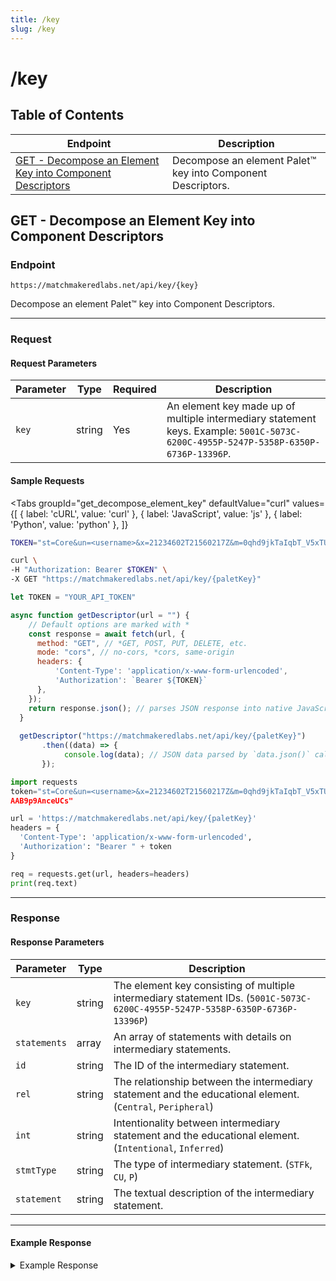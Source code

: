 ```yaml
---
title: /key
slug: /key
---
```



# /key

## Table of Contents

| Endpoint | Description |
|----------|-------------|
| [GET - Decompose an Element Key into Component Descriptors](#get---decompose-an-element-key-into-component-descriptors) | Decompose an element Palet™ key into Component Descriptors. | 

## GET - Decompose an Element Key into Component Descriptors

### Endpoint
```
https://matchmakeredlabs.net/api/key/{key}
```

Decompose an element Palet™ key into Component Descriptors.

---

### Request

#### Request Parameters

| Parameter | Type   | Required | Description |
|-----------|--------|----------|-------------|
| `key`     | string | Yes      | An element key made up of multiple intermediary statement keys. Example: `5001C-5073C-6200C-4955P-5247P-5358P-6350P-6736P-13396P`. |

#### Sample Requests

<Tabs
  groupId="get_decompose_element_key"
  defaultValue="curl"
  values={[
    { label: 'cURL', value: 'curl' },
    { label: 'JavaScript', value: 'js' },
    { label: 'Python', value: 'python' },
  ]}
>

<TabItem value="curl">

```bash
TOKEN="st=Core&un=<username>&x=21234602T21560217Z&m=0qhd9jkTaIqbT_V5xTUmQ4HJhMpd3h5AAB9p9AnceUCs"

curl \
-H "Authorization: Bearer $TOKEN" \
-X GET "https://matchmakeredlabs.net/api/key/{paletKey}"
```

</TabItem>

<TabItem value="js">

```js
let TOKEN = "YOUR_API_TOKEN"

async function getDescriptor(url = "") {
    // Default options are marked with *
    const response = await fetch(url, {
      method: "GET", // *GET, POST, PUT, DELETE, etc.
      mode: "cors", // no-cors, *cors, same-origin
      headers: {
          'Content-Type': 'application/x-www-form-urlencoded',
          'Authorization': `Bearer ${TOKEN}`
      },
    });
    return response.json(); // parses JSON response into native JavaScript objects
  }
  
  getDescriptor("https://matchmakeredlabs.net/api/key/{paletKey}")
       .then((data) => {
            console.log(data); // JSON data parsed by `data.json()` call
       });
```

</TabItem>

<TabItem value="python">

```python
import requests
token="st=Core&un=<username>&x=21234602T21560217Z&m=0qhd9jkTaIqbT_V5xTUmQ4HJhMpd3h5
AAB9p9AnceUCs"

url = 'https://matchmakeredlabs.net/api/key/{paletKey}'
headers = {
  'Content-Type': 'application/x-www-form-urlencoded',
  'Authorization': "Bearer " + token
}

req = requests.get(url, headers=headers)
print(req.text)
```

</TabItem>
</Tabs>

---

### Response

#### Response Parameters

| Parameter     | Type   | Description |
|--------------|--------|-------------|
| `key`        | string | The element key consisting of multiple intermediary statement IDs. (`5001C-5073C-6200C-4955P-5247P-5358P-6350P-6736P-13396P`)|
| `statements` | array  | An array of statements with details on intermediary statements. |
| `id`       | string | The ID of the intermediary statement. |
| `rel`      | string | The relationship between the intermediary statement and the educational element. (`Central`, `Peripheral`) |
| `int`      | string | Intentionality between intermediary statement and the educational element. (`Intentional`, `Inferred`) |
| `stmtType` | string | The type of intermediary statement. (`STFk`, `CU`, `P`) |
| `statement`| string | The textual description of the intermediary statement. |

---

#### Example Response

<details>
<summary>Example Response</summary>

```json
{
  "key": "5001C-5073C-6200C-4955P-5247P-5358P-6350P-6736P-13396P",
  "statements": [
    {
      "id": "5001",
      "rel": "Central",
      "int": "Intentional",
      "stmtType": "STFk",
      "statement": "Transforming functions among various representations: words, algebraic formulas, graphs, and input-output tables."
    },
    {
      "id": "5073",
      "rel": "Central",
      "int": "Intentional",
      "stmtType": "P",
      "statement": "Exploring rates of change."
    },
    {
      "id": "6200",
      "rel": "Central",
      "int": "Intentional",
      "stmtType": "CU",
      "statement": "A linear function has a constant rate of change."
    }
    {
      "id": "5247",
      "rel": "Peripheral",
      "int": "Intentional",
      "stmtType": "STFk",
      "statement": "Computers and graphing calculators can be used to graph linear functions."
    },
    {
      "id": "5358",
      "rel": "Peripheral",
      "int": "Intentional",
      "stmtType": "P",
      "statement": "Relating slope and graphs of linear equations to real-life problems involving a rate of change."
    },
    {
      "id": "6350",
      "rel": "Peripheral",
      "int": "Intentional",
      "stmtType": "CU",
      "statement": "Slope represents a constant rate of change."
    },
    {
      "id": "6736",
      "rel": "Peripheral",
      "int": "Intentional",
      "stmtType": "STFk",
      "statement": "Finding rates of change in real-life and problem situations."
    },
    {
      "id": "13396",
      "rel": "Peripheral",
      "int": "Intentional",
      "stmtType": "STFk",
      "statement": "Identifying examples of increasing or decreasing rates of change"
    }

  ]
}
```

</details>